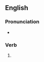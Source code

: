 ==English==

===Pronunciation===
* {{IPA|/ˈdɹʌdʒɪŋ/|lang=en}}

===Verb===
{{head|en|present participle}}

# {{present participle of|drudge|lang=en|nocat=1}}